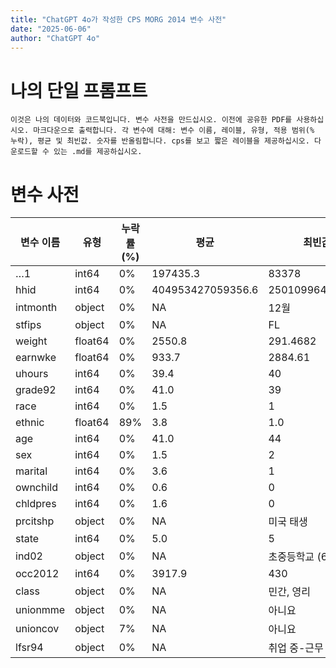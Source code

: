 ```yaml
---
title: "ChatGPT 4o가 작성한 CPS MORG 2014 변수 사전"
date: "2025-06-06"
author: "ChatGPT 4o"
---
```


# 나의 단일 프롬프트

```
이것은 나의 데이터와 코드북입니다. 변수 사전을 만드십시오. 이전에 공유한 PDF를 사용하십시오. 마크다운으로 출력합니다. 각 변수에 대해: 변수 이름, 레이블, 유형, 적용 범위(% 누락), 평균 및 최빈값. 숫자를 반올림합니다. cps를 보고 짧은 레이블을 제공하십시오. 다운로드할 수 있는 .md를 제공하십시오.
```

# 변수 사전

| 변수 이름 | 유형 | 누락률 (%) | 평균 | 최빈값 |
|---------|------|--------------|-------|------|
| ...1 | int64 | 0% | 197435.3 | 83378 |
| hhid | int64 | 0% | 404953427059356.6 | 250109964300640 |
| intmonth | object | 0% | NA | 12월 |
| stfips | object | 0% | NA | FL |
| weight | float64 | 0% | 2550.8 | 291.4682 |
| earnwke | float64 | 0% | 933.7 | 2884.61 |
| uhours | int64 | 0% | 39.4 | 40 |
| grade92 | int64 | 0% | 41.0 | 39 |
| race | int64 | 0% | 1.5 | 1 |
| ethnic | float64 | 89% | 3.8 | 1.0 |
| age | int64 | 0% | 41.0 | 44 |
| sex | int64 | 0% | 1.5 | 2 |
| marital | int64 | 0% | 3.6 | 1 |
| ownchild | int64 | 0% | 0.6 | 0 |
| chldpres | int64 | 0% | 1.6 | 0 |
| prcitshp | object | 0% | NA | 미국 태생 |
| state | int64 | 0% | 5.0 | 5 |
| ind02 | object | 0% | NA | 초중등학교 (6111) |
| occ2012 | int64 | 0% | 3917.9 | 430 |
| class | object | 0% | NA | 민간, 영리 |
| unionmme | object | 0% | NA | 아니요 |
| unioncov | object | 7% | NA | 아니요 |
| lfsr94 | object | 0% | NA | 취업 중-근무 중 |